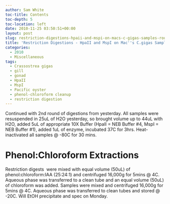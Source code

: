 ```yaml
---
author: Sam White
toc-title: Contents
toc-depth: 5
toc-location: left
date: 2010-11-25 03:50:51+00:00
layout: post
slug: restriction-digestions-hpaii-and-mspi-on-macs-c-gigas-samples-round-2
title: 'Restriction Digestions - HpaII and MspI on Mac''s C.gigas Samples: Round 2'
categories:
  - 2010
  - Miscellaneous
tags:
  - Crassostrea gigas
  - gill
  - gonad
  - HpaII
  - MspI
  - Pacific oyster
  - phenol-chloroform cleanup
  - restriction digestion
---
```


Continued with 2nd round of digestions from yesterday. All samples were resuspended in 25uL of H2O yesterday, so brought volume up to 44uL with H2O, added 5uL of appropriate 10X Buffer (HpaII = NEB Buffer #4, MspI = NEB Buffer #1), added 1uL of enzyme, incubated 37C for 3hrs. Heat-inactivated all samples @ -80C for 30 mins.



# 





# Phenol:Chloroform Extractions



Restriction digests  were mixed with equal volume (50uL) of phenol:chloroform:IAA (25:24:1) and centrifuged 16,000g for 5mins @ 4C. Aqueous phase was transferred to a clean tube and an equal volume (50uL) of chloroform was added. Samples were mixed and centrifuged 16,000g for 5mins @ 4C. Aqueous phase was transferred to clean tubes and stored @ -20C. Will EtOH precipitate and spec on Monday.
